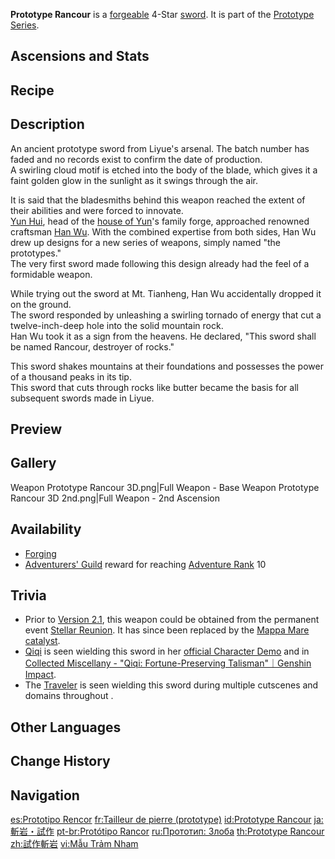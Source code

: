 {{Weapon Infobox
|title          = Pro&shy;to&shy;type Ran&shy;cour
|id             = 11406
|image          = <gallery>
Weapon Prototype Rancour.png|Base
Weapon Prototype Rancour 2nd.png|2nd Ascension
</gallery>
|type           = Sword
|series         = Prototype
|releaseDate    = 2020-09-28
|quality        = 4
|base_atk       = 44
|2nd_stat_type  = Physical DMG Bonus
|2nd_stat       = 7.5%
|obtain         = Forging
|obtain2        = [[Adventure Rank]] 10 Reward
|passive        = Smashed Stone
|effect         = On hit, Normal or Charged Attacks increase ATK and DEF by (var1)% for 6s. Max 4 stacks. This effect can only occur once every 0.3s.
|eff_rank1_var1 = 4
|eff_rank2_var1 = 5
|eff_rank3_var1 = 6
|eff_rank4_var1 = 7
|eff_rank5_var1 = 8
|eff_att1       = ATK
|eff_att2       = DEF
|eff_att3       = Effect Triggered by Normal Attack
}}
{{Description|An ancient longsword discovered in the [[Blackcliff Forge]] that cuts through rocks like a hot knife through butter.}}
'''Prototype Rancour''' is a [[forge]]able  4-Star [[sword]]. It is part of the [[Prototype Series]]. 

==Ascensions and Stats==
{{Weapon Ascensions and Stats
|ascendMat1 = Mist Veiled Lead Elixir
|ascendMat2 = Mist Veiled Mercury Elixir
|ascendMat3 = Mist Veiled Gold Elixir
|ascendMat4 = Mist Veiled Primo Elixir
|bossMat1   = Mist Grass Pollen
|bossMat2   = Mist Grass
|bossMat3   = Mist Grass Wick
|commonMat1 = Recruit's Insignia
|commonMat2 = Sergeant's Insignia
|commonMat3 = Lieutenant's Insignia
}}

==Recipe==
{{Recipe
|type = Forging
|Northlander Sword Billet = 1
|Crystal Chunk = 50
|White Iron Chunk = 50
|Mora = 500
|time = 10s
|sort = Northlander Sword Billet;Crystal Chunk;White Iron Chunk;Mora
}}

==Description==
An ancient prototype sword from Liyue's arsenal. The batch number has faded and no records exist to confirm the date of production.<br>
A swirling cloud motif is etched into the body of the blade, which gives it a faint golden glow in the sunlight as it swings through the air.

It is said that the bladesmiths behind this weapon reached the extent of their abilities and were forced to innovate.<br>
[[Yun Hui]], head of the [[Yun Family|house of Yun]]'s family forge, approached renowned craftsman [[Han Wu]]. With the combined expertise from both sides, Han Wu drew up designs for a new series of weapons, simply named "the prototypes."<br>
The very first sword made following this design already had the feel of a formidable weapon.

While trying out the sword at Mt. Tianheng, Han Wu accidentally dropped it on the ground.<br>
The sword responded by unleashing a swirling tornado of energy that cut a twelve-inch-deep hole into the solid mountain rock.<br>
Han Wu took it as a sign from the heavens. He declared, "This sword shall be named Rancour, destroyer of rocks."

This sword shakes mountains at their foundations and possesses the power of a thousand peaks in its tip.<br>
This sword that cuts through rocks like butter became the basis for all subsequent swords made in Liyue.

==Preview==
{{Preview
|file    = Weapon Prototype Rancour Passive
|caption = Passive: Smashed Stone - 4 Stacks
}}

==Gallery==
<gallery>
Weapon Prototype Rancour 3D.png|Full Weapon - Base
Weapon Prototype Rancour 3D 2nd.png|Full Weapon - 2nd Ascension
</gallery>

==Availability==
*[[Forging]]
*[[Adventurers' Guild]] reward for reaching [[Adventure Rank]] 10

==Trivia==
*Prior to [[Version 2.1]], this weapon could be obtained from the permanent event [[Stellar Reunion]]. It has since been replaced by the [[Mappa Mare]] [[catalyst]].
*[[Qiqi]] is seen wielding this sword in her [https://youtu.be/_ndVJlqBYLY official Character Demo] and in [https://youtu.be/Zuk9kbK1mek Collected Miscellany - "Qiqi: Fortune-Preserving Talisman"｜Genshin Impact].
*The [[Traveler]] is seen wielding this sword during multiple cutscenes and domains throughout {{Quest|Chapter V}}.

==Other Languages==
{{Other Languages
|1_en     = Prototype Rancour
|1_zhs    = 试作斩岩
|1_zhs_rm = Shìzuò Zhǎn Yán
|1_zht    = 試作斬岩
|1_zht_rm = Shìzuò Zhǎn Yán
|1_zh_tl  = Prototype Stonecutter
|1_ja     = 斬岩・試作
|1_ja_rm  = Zangan - Shisaku
|1_ja_tl  = Stonecutter - Prototype
|1_ko     = 참암 프로토타입
|1_ko_tl  = Rock cut Prototype
|1_es     = Prototipo Rencor
|1_es_tl  = Prototype Rancour
|1_fr     = Tailleur de pierre (prototype)
|1_fr_tl  = Stone Mason (Prototype)
|1_ru     = Прототип: Злоба
|1_ru_tl  = Prototype: Rancour
|1_th     = Prototype Rancour
|1_vi     = Mẫu Trảm Nham
|1_vi_tl  = Rock Cut Prototype
|1_de     = Steinschneider-Prototyp
|1_de_tl  = Stonecutter Prototype
|1_id     = Prototype Rancour
|1_pt     = Protótipo Rancor
|1_pt_tl  = Prototype Rancour
|1_tr     = Prototip: Garez
|1_tr_tl  = Prototype: Grudge
|1_it     = Prototipo del rancore
|1_it_tl  = Prototype of Rancour

|2_en     = Smashed Stone
|2_zhs    = 碎石
|2_zhs_rm = Suìshí
|2_zht    = 碎石
|2_zht_rm = Suìshí
|2_zh_tl  = Broken Stone
|2_ja     = 岩砕き
|2_ja_rm  = Iwa Kudaki
|2_ja_tl  = Rockcutter
|2_ko     = 부서진 바위
|2_ko_tl  = Broken Rock
|2_es     = Quebrantarrocas
|2_es_tl  = Rockbreaker
|2_es_note = {{w|Portmanteau}} of {{es|quebranta|tl=it breaks}} and {{es|rocas|tl=rocks.}}
|2_fr     = Pierre cassée
|2_fr_tl  = Broken Stone
|2_ru     = Расколотый камень
|2_ru_tl  = Split Rock
|2_th     = Crushed Stone
|2_vi     = Đá Vụn
|2_vi_tl  = 
|2_de     = Trümmer
|2_de_tl  = Debris
|2_id     = Crushed Stone
|2_pt     = Pedra Destruída
|2_pt_tl  = 
|2_tr     = Kırık Taş
|2_tr_tl  = Broken Stone
|2_it     = Pietra frantumata
|2_it_tl  = 
}}

==Change History==
{{Change History|1.0}}

==Navigation==
{{Weapons by Series Navbox|series=Prototype}}
{{Weapon Navbox|Swords}}

[[es:Prototipo Rencor]]
[[fr:Tailleur de pierre (prototype)]]
[[id:Prototype Rancour]]
[[ja:斬岩・試作]]
[[pt-br:Protótipo Rancor]]
[[ru:Прототип: Злоба]]
[[th:Prototype Rancour]]
[[zh:試作斬岩]]
[[vi:Mẫu Trảm Nham]]
